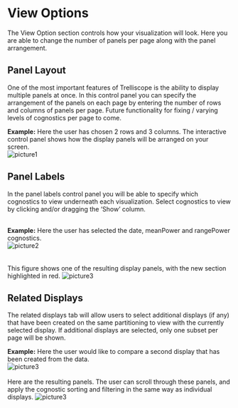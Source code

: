 
# View Options

The View Option section controls how your visualization will look.  Here you are able to change the number of panels per page along with the panel arrangement.

## Panel Layout

One of the most important features of Trelliscope is the ability to display multiple panels at once.  In this control panel you can specify the arrangement of the panels on each page by entering the number of rows and columns of panels per page. Future functionality for fixing / varying levels of cognostics per page to come.

**Example:**
Here the user has chosen 2 rows and 3 columns.  The interactive control panel shows how the display panels will be arranged on your screen. 
<br>
![picture1](figures/PL.png)


## Panel Labels
In the panel labels control panel you will be able to specify which cognostics to view underneath each visualization. Select cognostics to view by clicking and/or dragging the 'Show' column.

<br>
**Example:**
Here the user has selected the date, meanPower and rangePower cognostics.  
![picture2](figures/PLab.png)
<br>
<br>
<br>
This figure shows one of the resulting display panels, with the new section highlighted in red. 
![picture3](figures/PLabex.png)

## Related Displays
The related displays tab will allow users to select additional displays (if any) that have been created on the same partitioning to view with the currently selected display. If additional displays are selected, only one subset per page will be shown.

**Example:**
Here the user would like to compare a second display that has been created from the data.  
![picture3](figures/RD1.png)
<br>
<br>
Here are the resulting panels.  The user can scroll through these panels, and apply the cognostic sorting and filtering in the same way as individual displays.
![picture3](figures/RD2.png)